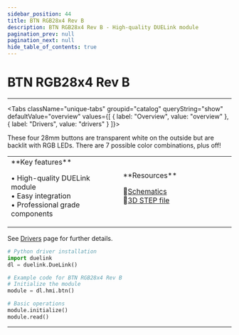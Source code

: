 ```yaml
---
sidebar_position: 44
title: BTN RGB28x4 Rev B
description: BTN RGB28x4 Rev B - High-quality DUELink module
pagination_prev: null
pagination_next: null
hide_table_of_contents: true
---
```



# BTN RGB28x4 Rev B

<ImageSection 
  product="hibtnrgb28x4-b"
  tagline="4x RGB Backlit Buttons"
/>

---

<Tabs className="unique-tabs" groupid="catalog" queryString="show" defaultValue="overview"
  values={[
    {
        label: "Overview",
        value: "overview"
    },
    {
        label: "Drivers",
        value: "drivers"
    }
]}>

<TabItem value="overview">

These four 28mm buttons are transparent white on the outside but are backlit with RGB LEDs. There are 7 possible color combinations, plus off!

<table><td width='50%'>
**Key features**

• High-quality DUELink module<br/>
• Easy integration<br/>
• Professional grade components<br/>

</td><td width='50%'>
**Resources**
 
📄[Schematics](/sch/gdl-hibtnrgb28x4-b.pdf)<br/>
🔩[3D STEP file](/3d/gdl-hibtnrgb28x4-b.step)<br/>
</td></table>

</TabItem>

<TabItem value="drivers">

See [Drivers](../../engine/drivers) page for further details.

```python
# Python driver installation
import duelink
dl = duelink.DueLink()

# Example code for BTN RGB28x4 Rev B
# Initialize the module
module = dl.hmi.btn()

# Basic operations
module.initialize()
module.read()
```

</TabItem>


</Tabs>

---

<OrderSection
    product="DUELink BTN RGB28x4 B"
    partnumber="GDL-HIBTNRGB28X4-B"
    price="$19.99"
/>
